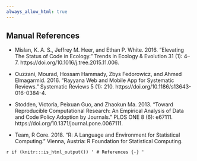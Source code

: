 ```yaml
---
always_allow_html: true
---
```


## Manual References

- Mislan, K. A. S., Jeffrey M. Heer, and Ethan P. White. 2016. “Elevating The Status of Code in Ecology.” Trends in Ecology & Evolution 31 (1): 4–7. https://doi.org/10.1016/j.tree.2015.11.006.

- Ouzzani, Mourad, Hossam Hammady, Zbys Fedorowicz, and Ahmed Elmagarmid. 2016. “Rayyana Web and Mobile App for Systematic Reviews.” Systematic Reviews 5 (1): 210. https://doi.org/10.1186/s13643-016-0384-4.

- Stodden, Victoria, Peixuan Guo, and Zhaokun Ma. 2013. “Toward Reproducible Computational Research: An Empirical Analysis of Data and Code Policy Adoption by Journals.” PLOS ONE 8 (6): e67111. https://doi.org/10.1371/journal.pone.0067111.

- Team, R Core. 2018. “R: A Language and Environment for Statistical Computing.” Vienna, Austria: R Foundation for Statistical Computing.

`r if (knitr:::is_html_output()) '
# References {-}
'`
<!-- # References {#refs} -->
